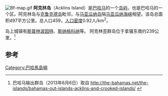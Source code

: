 [[File:Bf-map.gif|right]]
'''阿克林岛'''（Acklins Island）是[[巴哈马|巴哈马]]的一个[[岛屿|岛屿]]，也是巴哈马的一个区。阿克林岛与[[克鲁克德岛|克鲁克德岛]]毗邻，与[[马亚瓜纳岛|马亚瓜纳岛]]隔[[马亚瓜纳海峡|马亚瓜纳海峡]]相望。该岛总面积497平方公里。总人口459，[[人口密度|人口密度]]0.92人/km<sup>2</sup>。

岛上城镇有[[斯普林波因特|斯普林波因特]]、[[斯纳格科纳|斯纳格科纳]]等。 阿克林歪群岛位于拿骚东南约239公里。<ref>巴哈马输出群岛（2013年6月6日）取自 http://the-bahamas.net/the-islands/bahamas-out-islands-acklins-and-crooked-islands/ {{Wayback|url=http://the-bahamas.net/the-islands/bahamas-out-islands-acklins-and-crooked-islands/ |date=20131207064453 }}</ref>

== 参考 ==
<references />

[[Category:巴哈馬島嶼|Category:巴哈馬島嶼]]